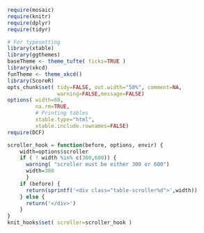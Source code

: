 <!--
% Common elements of a DCF document
-->

<!-- UNCOMMENT THE NEXT LINE FOR PRODUCTION -->
<!--
<link rel="stylesheet" type="text/css" href="http://fonts.googleapis.com/css?family=Lora">
-->

```r
require(mosaic)
require(knitr)
require(dplyr)
require(tidyr)

# For typesetting
library(xtable)
library(ggthemes)
baseTheme <- theme_tufte( ticks=TRUE )
library(xkcd)
funTheme <- theme_xkcd()
library(ScoreR)
opts_chunk$set( tidy=FALSE, out.width="50%", comment=NA,
                warning=FALSE,message=FALSE)
options( width=60, 
         na.rm=TRUE,
         # Printing tables
         xtable.type="html",
         xtable.include.rownames=FALSE)
require(DCF)
```

<!-- Change this to add parameters for the scroller -->

```r
scroller_hook = function(before, options, envir) {
    width=options$scroller
    if ( ! width %in% c(300,600)) {
      warning( "scroller must be either 300 or 600")
      width=300
      }
    if (before) {
      return(sprintf('<div class="table-scroller%d">',width))
    } else {
      return('</div>')
    }
}
knit_hooks$set( scroller=scroller_hook ) 
```

